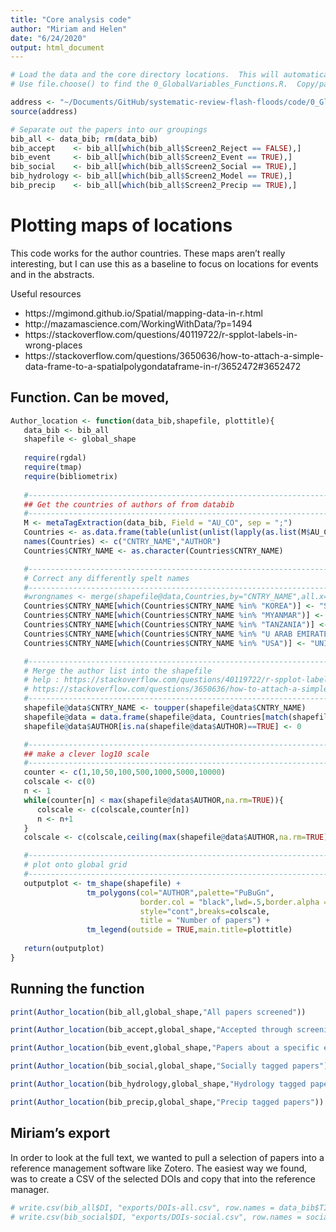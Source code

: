 ```yaml
---
title: "Core analysis code"
author: "Miriam and Helen"
date: "6/24/2020"
output: html_document
---
```




```r
# Load the data and the core directory locations.  This will automatically work things out from globalvariables file.
# Use file.choose() to find the 0_GlobalVariables_Functions.R.  Copy/paste the EXACT address and location in here

address <- "~/Documents/GitHub/systematic-review-flash-floods/code/0_GlobalVariables_Functions.R"
source(address)

```


```r
# Separate out the papers into our groupings
bib_all <- data_bib; rm(data_bib)
bib_accept    <- bib_all[which(bib_all$Screen2_Reject == FALSE),]
bib_event     <- bib_all[which(bib_all$Screen2_Event == TRUE),]
bib_social    <- bib_all[which(bib_all$Screen2_Social == TRUE),]
bib_hydrology <- bib_all[which(bib_all$Screen2_Model == TRUE),]
bib_precip    <- bib_all[which(bib_all$Screen2_Precip == TRUE),]

```



# Plotting maps of locations

This code works for the author countries.  These maps aren't really interesting, but I can use this as a baseline to focus on locations for events and in the abstracts.

Useful resources

 - https://mgimond.github.io/Spatial/mapping-data-in-r.html
 - http://mazamascience.com/WorkingWithData/?p=1494
 - https://stackoverflow.com/questions/40119722/r-spplot-labels-in-wrong-places
 - https://stackoverflow.com/questions/3650636/how-to-attach-a-simple-data-frame-to-a-spatialpolygondataframe-in-r/3652472#3652472
 

## Function. Can be moved,
```r
Author_location <- function(data_bib,shapefile, plottitle){
   data_bib <- bib_all
   shapefile <- global_shape
   
   require(rgdal)
   require(tmap) 
   require(bibliometrix)
   
   #----------------------------------------------------------------------
   ## Get the countries of authors of from databib
   #----------------------------------------------------------------------
   M <- metaTagExtraction(data_bib, Field = "AU_CO", sep = ";")
   Countries <- as.data.frame(table(unlist(unlist(lapply(as.list(M$AU_CO),strsplit,";")))))
   names(Countries) <- c("CNTRY_NAME","AUTHOR")
   Countries$CNTRY_NAME <- as.character(Countries$CNTRY_NAME)

   #----------------------------------------------------------------------
   # Correct any differently spelt names
   #----------------------------------------------------------------------
   #wrongnames <- merge(shapefile@data,Countries,by="CNTRY_NAME",all.x=FALSE,all.y=TRUE)[which(is.na(merge(shapefile@data,Countries,by="CNTRY_NAME",all.x=FALSE,all.y=TRUE)$OBJECTID)==TRUE),]
   Countries$CNTRY_NAME[which(Countries$CNTRY_NAME %in% "KOREA")] <- "SOUTH KOREA"
   Countries$CNTRY_NAME[which(Countries$CNTRY_NAME %in% "MYANMAR")] <- "MYANMAR (BURMA)"
   Countries$CNTRY_NAME[which(Countries$CNTRY_NAME %in% "TANZANIA")] <- "TANZANIA, UNITED REPUBLIC OF"
   Countries$CNTRY_NAME[which(Countries$CNTRY_NAME %in% "U ARAB EMIRATES")] <- "UNITED ARAB EMIRATES"  
   Countries$CNTRY_NAME[which(Countries$CNTRY_NAME %in% "USA")] <- "UNITED STATES" 

   #----------------------------------------------------------------------
   # Merge the author list into the shapefile
   # help : https://stackoverflow.com/questions/40119722/r-spplot-labels-in-wrong-places
   # https://stackoverflow.com/questions/3650636/how-to-attach-a-simple-data-frame-to-a-spatialpolygondataframe-in-r/3652472#3652472
   #----------------------------------------------------------------------
   shapefile@data$CNTRY_NAME <- toupper(shapefile@data$CNTRY_NAME)
   shapefile@data = data.frame(shapefile@data, Countries[match(shapefile@data[,"CNTRY_NAME"], Countries[,"CNTRY_NAME"]),])
   shapefile@data$AUTHOR[is.na(shapefile@data$AUTHOR)==TRUE] <- 0 

   #----------------------------------------------------------------------
   ## make a clever log10 scale
   #----------------------------------------------------------------------
   counter <- c(1,10,50,100,500,1000,5000,10000)
   colscale <- c(0)
   n <- 1
   while(counter[n] < max(shapefile@data$AUTHOR,na.rm=TRUE)){
      colscale <- c(colscale,counter[n])
      n <- n+1
   }
   colscale <- c(colscale,ceiling(max(shapefile@data$AUTHOR,na.rm=TRUE)/100) * 100)

   #----------------------------------------------------------------------
   # plot onto global grid
   #----------------------------------------------------------------------
   outputplot <- tm_shape(shapefile) + 
                 tm_polygons(col="AUTHOR",palette="PuBuGn",
                             border.col = "black",lwd=.5,border.alpha = .5, 
                             style="cont",breaks=colscale,
                             title = "Number of papers") +
                 tm_legend(outside = TRUE,main.title=plottitle)
   
   return(outputplot)
}   
```   
   
   
## Running the function

```r

print(Author_location(bib_all,global_shape,"All papers screened"))

print(Author_location(bib_accept,global_shape,"Accepted through screening papers"))

print(Author_location(bib_event,global_shape,"Papers about a specific event"))

print(Author_location(bib_social,global_shape,"Socially tagged papers"))

print(Author_location(bib_hydrology,global_shape,"Hydrology tagged papers"))

print(Author_location(bib_precip,global_shape,"Precip tagged papers"))

```



## Miriam's export

In order to look at the full text, we wanted to pull a selection of papers into a reference management software like Zotero. 
The easiest way we found, was to create a CSV of the selected DOIs and copy that into the reference manager. 
```r

# write.csv(bib_all$DI, "exports/DOIs-all.csv", row.names = data_bib$TI)
# write.csv(bib_social$DI, "exports/DOIs-social.csv", row.names = social_data_bib$TI)

```


